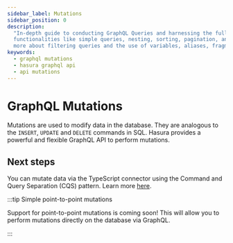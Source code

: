 ```yaml
---
sidebar_label: Mutations
sidebar_position: 0
description:
  "In-depth guide to conducting GraphQL Queries and harnessing the full potential of Hasura's GraphQL API. Discover
  functionalities like simple queries, nesting, sorting, pagination, and employing multiple arguments or queries. Learn
  more about filtering queries and the use of variables, aliases, fragments, and directives."
keywords:
  - graphql mutations
  - hasura graphql api
  - api mutations
---
```


# GraphQL Mutations

Mutations are used to modify data in the database. They are analogous to the `INSERT`, `UPDATE` and `DELETE` commands in
SQL. Hasura provides a powerful and flexible GraphQL API to perform mutations.

## Next steps

You can mutate data via the TypeScript connector using the Command and Query Separation (CQS) pattern. Learn more
[here](/graphql-api/mutations/typescript.mdx).

:::tip Simple point-to-point mutations

Support for point-to-point mutations is coming soon! This will allow you to perform mutations directly on the database
via GraphQL.

:::
